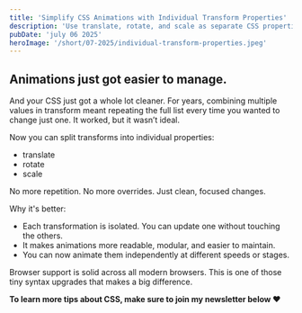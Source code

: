 ```yaml
---
title: 'Simplify CSS Animations with Individual Transform Properties'
description: 'Use translate, rotate, and scale as separate CSS properties for cleaner, modular, and easier-to-maintain animations.'
pubDate: 'july 06 2025'
heroImage: '/short/07-2025/individual-transform-properties.jpeg'
---
```



<Picture
  src="/short/07-2025/individual-transform-properties.jpeg"
  alt="Example showing independent CSS animations using separated transform properties like translate, rotate, and scale"
  width="400"
  height="600"
  style="margin: 2em auto 1em auto; display: block; border: 4px solid var(--border)"
/>

## Animations just got easier to manage.

And your CSS just got a whole lot cleaner.
For years, combining multiple values in transform meant repeating the full list every time you wanted to change just one.
It worked, but it wasn’t ideal.

Now you can split transforms into individual properties:

- translate
- rotate
- scale

No more repetition.
No more overrides.
Just clean, focused changes.

Why it's better:

- Each transformation is isolated. You can update one without touching the others.
- It makes animations more readable, modular, and easier to maintain.
- You can now animate them independently at different speeds or stages.

Browser support is solid across all modern browsers.
This is one of those tiny syntax upgrades that makes a big difference.

**To learn more tips about CSS, make sure to join my newsletter below ❤️**
